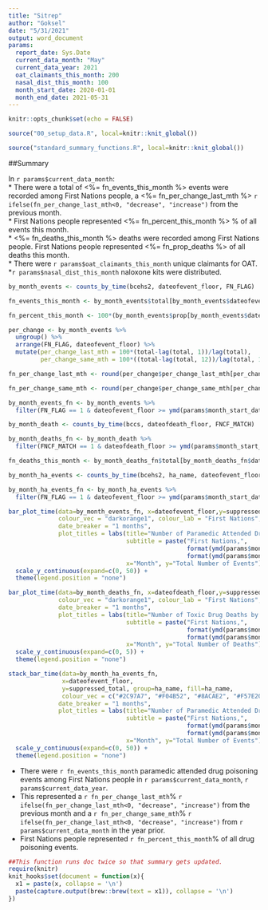 ```yaml
---
title: "Sitrep"
author: "Goksel"
date: "5/31/2021"
output: word_document
params:
  report_date: Sys.Date
  current_data_month: "May"
  current_data_year: 2021
  oat_claimants_this_month: 200
  nasal_dist_this_month: 100
  month_start_date: 2020-01-01
  month_end_date: 2021-05-31
---
```


```r
knitr::opts_chunk$set(echo = FALSE)
```

```r
source("00_setup_data.R", local=knitr::knit_global())
```

```r
source("standard_summary_functions.R", local=knitr::knit_global())
```

\#\#Summary

In `r params$current_data_month`:\
\* There were a total of <%= fn_events_this_month %> events were recorded among First Nations people, a <%= fn_per_change_last_mth %> `r ifelse(fn_per_change_last_mth<0, "decrease", "increase")` from the previous month.\
\* First Nations people represented <%= fn_percent_this_month %> % of all events this month.\
\* <%= fn_deaths_this_month %> deaths were recorded among First Nations people. First Nations people represented <%= fn_prop_deaths %> of all deaths this month.\
\* There were `r params$oat_claimants_this_month` unique claimants for OAT.\
\*`r params$nasal_dist_this_month` naloxone kits were distributed.

```r
by_month_events <- counts_by_time(bcehs2, dateofevent_floor, FN_FLAG)

fn_events_this_month <- by_month_events$total[by_month_events$dateofevent_floor == max(by_month_events$dateofevent_floor) & by_month_events$FN_FLAG == "1"]

fn_percent_this_month <- 100*(by_month_events$prop[by_month_events$dateofevent_floor == max(by_month_events$dateofevent_floor) & by_month_events$FN_FLAG == "1"])


```

```r
per_change <- by_month_events %>% 
  ungroup() %>% 
  arrange(FN_FLAG, dateofevent_floor) %>% 
  mutate(per_change_last_mth = 100*(total-lag(total, 1))/lag(total), 
         per_change_same_mth = 100*((total-lag(total, 12))/lag(total, 12)))

fn_per_change_last_mth <- round(per_change$per_change_last_mth[per_change$dateofevent_floor == params$month_end_date & per_change$FN_FLAG == "1"], digits =1)

fn_per_change_same_mth <- round(per_change$per_change_same_mth[per_change$dateofevent_floor == params$month_end_date & per_change$FN_FLAG == "1"], digits = 1)
```

```r
by_month_events_fn <- by_month_events %>% 
  filter(FN_FLAG == 1 & dateofevent_floor >= ymd(params$month_start_date))
```

```r
by_month_death <- counts_by_time(bccs, dateofdeath_floor, FNCF_MATCH)

by_month_deaths_fn <- by_month_death %>% 
  filter(FNCF_MATCH == 1 & dateofdeath_floor >= ymd(params$month_start_date))

fn_deaths_this_month <- by_month_deaths_fn$total[by_month_deaths_fn$dateofdeath_floor == max(by_month_deaths_fn$dateofdeath_floor)]
```

```r
by_month_ha_events <- counts_by_time(bcehs2, ha_name, dateofevent_floor, FN_FLAG)

by_month_ha_events_fn <- by_month_ha_events %>% 
  filter(FN_FLAG == 1 & dateofevent_floor >= ymd(params$month_start_date))
```

```r

bar_plot_time(data=by_month_events_fn, x=dateofevent_floor,y=suppressed_total, group=FN_FLAG, fill=FN_FLAG, 
              colour_vec = "darkorange1", colour_lab = "First Nations",
              date_breaker = "1 months", 
              plot_titles = labs(title="Number of Paramedic Attended Drug Poisoning Events by Month", 
                                 subtitle = paste("First Nations,", 
                                                  format(ymd(params$month_start_date), "%b %d, %Y"),  "-",
                                                  format(ymd(params$month_end_date), "%b %d, %Y")), 
                                 x="Month", y="Total Number of Events")) + 
  scale_y_continuous(expand=c(0, 50)) + 
  theme(legend.position = "none")

```
```r
bar_plot_time(data=by_month_deaths_fn, x=dateofdeath_floor,y=suppressed_total, group=FNCF_MATCH, fill=FNCF_MATCH, 
              colour_vec = "darkorange1", colour_lab = "First Nations",
              date_breaker = "1 months", 
              plot_titles = labs(title="Number of Toxic Drug Deaths by Month", 
                                 subtitle = paste("First Nations,", 
                                                  format(ymd(params$month_start_date), "%b %d, %Y"),  "-",
                                                  format(ymd(params$month_end_date), "%b %d, %Y")), 
                                 x="Month", y="Total Number of Deaths")) + 
  scale_y_continuous(expand=c(0, 5)) + 
  theme(legend.position = "none")
```

```r
stack_bar_time(data=by_month_ha_events_fn, 
               x=dateofevent_floor,
               y=suppressed_total, group=ha_name, fill=ha_name, 
               colour_vec = c("#2C97A7", "#F04B52", "#8ACAE2", "#F57E20", "#00A14B"), 
              date_breaker = "1 months", 
              plot_titles = labs(title="Number of Paramedic Attended Drug Poisoning Events by Month", 
                                 subtitle = paste("First Nations,", 
                                                  format(ymd(params$month_start_date), "%b %d, %Y"),  "-",
                                                  format(ymd(params$month_end_date), "%b %d, %Y")), 
                                 x="Month", y="Total Number of Events")) + 
  scale_y_continuous(expand=c(0, 50)) + 
  theme(legend.position = "none")
```

-   There were `r fn_events_this_month` paramedic attended drug poisoning events among First Nations people in `r params$current_data_month`, `r params$current_data_year`.
-   This represented a `r fn_per_change_last_mth`% `r ifelse(fn_per_change_last_mth<0, "decrease", "increase")` from the previous month and a `r fn_per_change_same_mth`% `r ifelse(fn_per_change_last_mth<0, "decrease", "increase")` from `r params$current_data_month` in the year prior.
-   First Nations people represented `r fn_percent_this_month`% of all drug poisoning events.

```r
##This function runs doc twice so that summary gets updated. 
require(knitr)
knit_hooks$set(document = function(x){
  x1 = paste(x, collapse = '\n')
  paste(capture.output(brew::brew(text = x1)), collapse = '\n')
})
```
